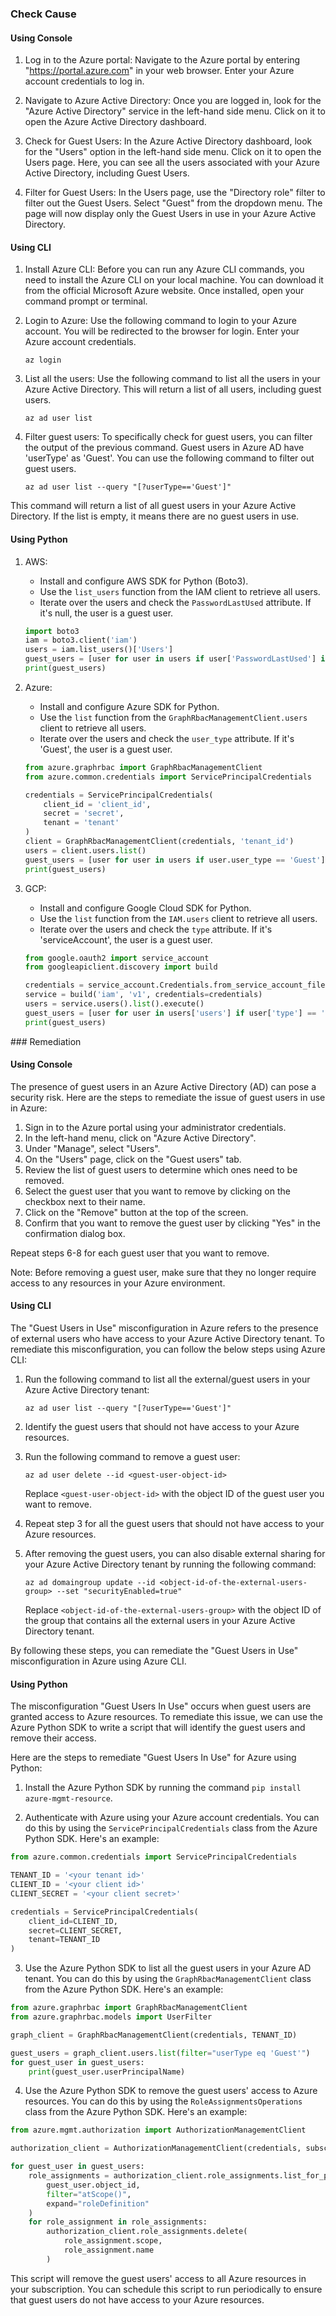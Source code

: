 

<Tabs><Tab title='Cause'>
### Check Cause

#### Using Console

1. Log in to the Azure portal: Navigate to the Azure portal by entering "https://portal.azure.com" in your web browser. Enter your Azure account credentials to log in.

2. Navigate to Azure Active Directory: Once you are logged in, look for the "Azure Active Directory" service in the left-hand side menu. Click on it to open the Azure Active Directory dashboard.

3. Check for Guest Users: In the Azure Active Directory dashboard, look for the "Users" option in the left-hand side menu. Click on it to open the Users page. Here, you can see all the users associated with your Azure Active Directory, including Guest Users.

4. Filter for Guest Users: In the Users page, use the "Directory role" filter to filter out the Guest Users. Select "Guest" from the dropdown menu. The page will now display only the Guest Users in use in your Azure Active Directory.

#### Using CLI

1. Install Azure CLI: Before you can run any Azure CLI commands, you need to install the Azure CLI on your local machine. You can download it from the official Microsoft Azure website. Once installed, open your command prompt or terminal.

2. Login to Azure: Use the following command to login to your Azure account. You will be redirected to the browser for login. Enter your Azure account credentials.
   ```
   az login
   ```
3. List all the users: Use the following command to list all the users in your Azure Active Directory. This will return a list of all users, including guest users.
   ```
   az ad user list
   ```
4. Filter guest users: To specifically check for guest users, you can filter the output of the previous command. Guest users in Azure AD have 'userType' as 'Guest'. You can use the following command to filter out guest users.
   ```
   az ad user list --query "[?userType=='Guest']"
   ```
This command will return a list of all guest users in your Azure Active Directory. If the list is empty, it means there are no guest users in use.

#### Using Python

1. AWS:
   - Install and configure AWS SDK for Python (Boto3).
   - Use the `list_users` function from the IAM client to retrieve all users.
   - Iterate over the users and check the `PasswordLastUsed` attribute. If it's null, the user is a guest user.
   ```python
   import boto3
   iam = boto3.client('iam')
   users = iam.list_users()['Users']
   guest_users = [user for user in users if user['PasswordLastUsed'] is None]
   print(guest_users)
   ```

2. Azure:
   - Install and configure Azure SDK for Python.
   - Use the `list` function from the `GraphRbacManagementClient.users` client to retrieve all users.
   - Iterate over the users and check the `user_type` attribute. If it's 'Guest', the user is a guest user.
   ```python
   from azure.graphrbac import GraphRbacManagementClient
   from azure.common.credentials import ServicePrincipalCredentials

   credentials = ServicePrincipalCredentials(
       client_id = 'client_id',
       secret = 'secret',
       tenant = 'tenant'
   )
   client = GraphRbacManagementClient(credentials, 'tenant_id')
   users = client.users.list()
   guest_users = [user for user in users if user.user_type == 'Guest']
   print(guest_users)
   ```

3. GCP:
   - Install and configure Google Cloud SDK for Python.
   - Use the `list` function from the `IAM.users` client to retrieve all users.
   - Iterate over the users and check the `type` attribute. If it's 'serviceAccount', the user is a guest user.
   ```python
   from google.oauth2 import service_account
   from googleapiclient.discovery import build

   credentials = service_account.Credentials.from_service_account_file('service_account.json')
   service = build('iam', 'v1', credentials=credentials)
   users = service.users().list().execute()
   guest_users = [user for user in users['users'] if user['type'] == 'serviceAccount']
   print(guest_users)
   ```

</Tab>

<Tab title='Remediation'>
### Remediation

#### Using Console

The presence of guest users in an Azure Active Directory (AD) can pose a security risk. Here are the steps to remediate the issue of guest users in use in Azure:

1. Sign in to the Azure portal using your administrator credentials.
2. In the left-hand menu, click on "Azure Active Directory".
3. Under "Manage", select "Users".
4. On the "Users" page, click on the "Guest users" tab.
5. Review the list of guest users to determine which ones need to be removed.
6. Select the guest user that you want to remove by clicking on the checkbox next to their name.
7. Click on the "Remove" button at the top of the screen.
8. Confirm that you want to remove the guest user by clicking "Yes" in the confirmation dialog box.

Repeat steps 6-8 for each guest user that you want to remove.

Note: Before removing a guest user, make sure that they no longer require access to any resources in your Azure environment.

#### Using CLI

The "Guest Users in Use" misconfiguration in Azure refers to the presence of external users who have access to your Azure Active Directory tenant. To remediate this misconfiguration, you can follow the below steps using Azure CLI:

1. Run the following command to list all the external/guest users in your Azure Active Directory tenant:

   ```
   az ad user list --query "[?userType=='Guest']"
   ```

2. Identify the guest users that should not have access to your Azure resources.

3. Run the following command to remove a guest user:

   ```
   az ad user delete --id <guest-user-object-id>
   ```

   Replace `<guest-user-object-id>` with the object ID of the guest user you want to remove.

4. Repeat step 3 for all the guest users that should not have access to your Azure resources.

5. After removing the guest users, you can also disable external sharing for your Azure Active Directory tenant by running the following command:

   ```
   az ad domaingroup update --id <object-id-of-the-external-users-group> --set "securityEnabled=true"
   ```

   Replace `<object-id-of-the-external-users-group>` with the object ID of the group that contains all the external users in your Azure Active Directory tenant.

By following these steps, you can remediate the "Guest Users in Use" misconfiguration in Azure using Azure CLI.

#### Using Python

The misconfiguration "Guest Users In Use" occurs when guest users are granted access to Azure resources. To remediate this issue, we can use the Azure Python SDK to write a script that will identify the guest users and remove their access.

Here are the steps to remediate "Guest Users In Use" for Azure using Python:

1. Install the Azure Python SDK by running the command `pip install azure-mgmt-resource`.

2. Authenticate with Azure using your Azure account credentials. You can do this by using the `ServicePrincipalCredentials` class from the Azure Python SDK. Here's an example:

```python
from azure.common.credentials import ServicePrincipalCredentials

TENANT_ID = '<your tenant id>'
CLIENT_ID = '<your client id>'
CLIENT_SECRET = '<your client secret>'

credentials = ServicePrincipalCredentials(
    client_id=CLIENT_ID,
    secret=CLIENT_SECRET,
    tenant=TENANT_ID
)
```

3. Use the Azure Python SDK to list all the guest users in your Azure AD tenant. You can do this by using the `GraphRbacManagementClient` class from the Azure Python SDK. Here's an example:

```python
from azure.graphrbac import GraphRbacManagementClient
from azure.graphrbac.models import UserFilter

graph_client = GraphRbacManagementClient(credentials, TENANT_ID)

guest_users = graph_client.users.list(filter="userType eq 'Guest'")
for guest_user in guest_users:
    print(guest_user.userPrincipalName)
```

4. Use the Azure Python SDK to remove the guest users' access to Azure resources. You can do this by using the `RoleAssignmentsOperations` class from the Azure Python SDK. Here's an example:

```python
from azure.mgmt.authorization import AuthorizationManagementClient

authorization_client = AuthorizationManagementClient(credentials, subscription_id)

for guest_user in guest_users:
    role_assignments = authorization_client.role_assignments.list_for_principal(
        guest_user.object_id,
        filter="atScope()",
        expand="roleDefinition"
    )
    for role_assignment in role_assignments:
        authorization_client.role_assignments.delete(
            role_assignment.scope,
            role_assignment.name
        )
```

This script will remove the guest users' access to all Azure resources in your subscription. You can schedule this script to run periodically to ensure that guest users do not have access to your Azure resources.


</Tab>
</Tabs>